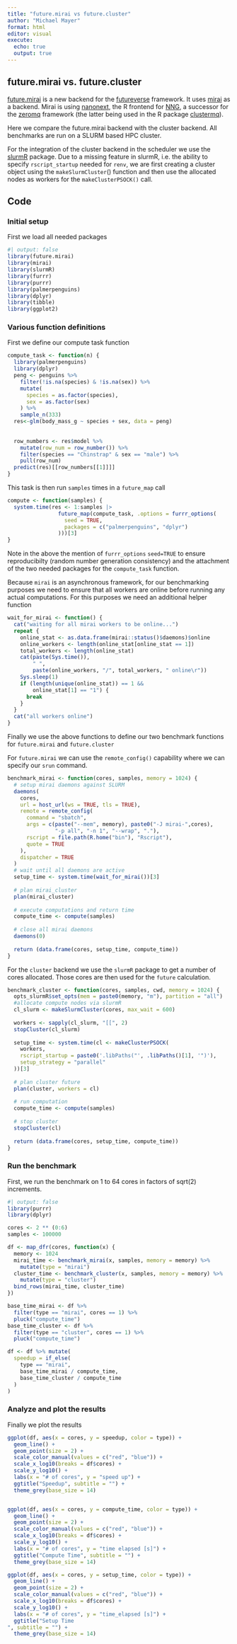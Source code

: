 ```yaml
---
title: "future.mirai vs future.cluster"
author: "Michael Mayer"
format: html
editor: visual
execute:
  echo: true
  output: true
---
```


## future.mirai vs. future.cluster

[future.mirai](https://future.mirai.futureverse.org/) is a new backend for the [futureverse](https://www.futureverse.org/) framework. It uses [mirai](https://shikokuchuo.net/mirai/) as a backend. Mirai is using [nanonext](https://shikokuchuo.net/nanonext/), the R frontend for [NNG](https://nng.nanomsg.org/), a successor for the [zeromq](https://zeromq.org/) framework (the latter being used in the R package [clustermq](https://mschubert.github.io/clustermq/index.html)).

Here we compare the future.mirai backend with the cluster backend. All benchmarks are run on a SLURM based HPC cluster.

For the integration of the cluster backend in the scheduler we use the [slurmR](https://uscbiostats.github.io/slurmR/index.html) package. Due to a missing feature in slurmR, i.e. the ability to specify `rscript_startup` needed for `renv`, we are first creating a cluster object using the `makeSlurmCluster`() function and then use the allocated nodes as workers for the `makeClusterPSOCK()` call.

## Code

### Initial setup

First we load all needed packages

```r
#| output: false
library(future.mirai)
library(mirai)
library(slurmR)
library(furrr)
library(purrr)
library(palmerpenguins)
library(dplyr)
library(tibble)
library(ggplot2)
```

### Various function definitions

First we define our compute task function

```r
compute_task <- function(n) {
  library(palmerpenguins)
  library(dplyr)
  peng <- penguins %>% 
    filter(!is.na(species) & !is.na(sex)) %>%
    mutate(
      species = as.factor(species),
      sex = as.factor(sex)
    ) %>% 
    sample_n(333)
  res<-glm(body_mass_g ~ species + sex, data = peng)
  
  
  row_numbers <- res$model %>%
    mutate(row_num = row_number()) %>%
    filter(species == "Chinstrap" & sex == "male") %>%
    pull(row_num)
  predict(res)[[row_numbers[[1]]]]
}
```

This task is then run `samples` times in a `future_map` call

```r
compute <- function(samples) {
  system.time(res <- 1:samples |>
                future_map(compute_task, .options = furrr_options(
                  seed = TRUE,
                  packages = c("palmerpenguins", "dplyr")
                )))[3]
}
```

Note in the above the mention of `furrr_options` `seed=TRUE` to ensure reproducibilty (random number generation consistency) and the attachment of the two needed packages for the `compute_task` function.

Because `mirai` is an asynchronous framework, for our benchmarking purposes we need to ensure that all workers are online before running any actual computations. For this purposes we need an additional helper function

```r
wait_for_mirai <- function() {
  cat("waiting for all mirai workers to be online...")
  repeat {
    online_stat <- as.data.frame(mirai::status()$daemons)$online
    online_workers <- length(online_stat[online_stat == 1])
    total_workers <- length(online_stat)
    cat(paste(Sys.time()),
        " ",
        paste(online_workers, "/", total_workers, " online\r"))
    Sys.sleep(1)
    if (length(unique(online_stat)) == 1 &&
        online_stat[1] == "1") {
      break
    }
  }
  cat("all workers online")
}
```

Finally we use the above functions to define our two benchmark functions for `future.mirai` and `future.cluster`

For `future.mirai` we can use the `remote_config()` capability where we can specify our `srun` command.

```r
benchmark_mirai <- function(cores, samples, memory = 1024) {
  # setup mirai daemons against SLURM
  daemons(
    cores,
    url = host_url(ws = TRUE, tls = TRUE),
    remote = remote_config(
      command = "sbatch",
      args = c(paste("--mem", memory), paste0("-J mirai-",cores), 
               "-p all", "-n 1", "--wrap", "."),
      rscript = file.path(R.home("bin"), "Rscript"),
      quote = TRUE
    ),
    dispatcher = TRUE
  )
  # wait until all daemons are active
  setup_time <- system.time(wait_for_mirai())[3]
  
  # plan mirai_cluster
  plan(mirai_cluster)
  
  # execute computations and return time
  compute_time <- compute(samples)
  
  # close all mirai daemons
  daemons(0)
  
  return (data.frame(cores, setup_time, compute_time))
}
```

For the `cluster` backend we use the `slurmR` package to get a number of cores allocated. Those cores are then used for the `future` calculation.

```r
benchmark_cluster <- function(cores, samples, cwd, memory = 1024) {
  opts_slurmR$set_opts(mem = paste0(memory, "m"), partition = "all")
  #allocate compute nodes via slurmR
  cl_slurm <- makeSlurmCluster(cores, max_wait = 600)
  
  workers <- sapply(cl_slurm, "[[", 2)
  stopCluster(cl_slurm)
  
  setup_time <- system.time(cl <- makeClusterPSOCK(
    workers,
    rscript_startup = paste0('.libPaths("', .libPaths()[1], '")'),
    setup_strategy = "parallel"
  ))[3]
  
  # plan cluster future
  plan(cluster, workers = cl)
  
  # run computation
  compute_time <- compute(samples)
  
  # stop cluster
  stopCluster(cl)
  
  return (data.frame(cores, setup_time, compute_time))
}
```

### Run the benchmark

First, we run the benchmark on 1 to 64 cores in factors of sqrt(2) increments.

```r
#| output: false
library(purrr)
library(dplyr)

cores <- 2 ** (0:6)
samples <- 100000

df <- map_dfr(cores, function(x) {
  memory <- 1024 
  mirai_time <- benchmark_mirai(x, samples, memory = memory) %>% 
    mutate(type = "mirai")
  cluster_time <- benchmark_cluster(x, samples, memory = memory) %>% 
    mutate(type = "cluster")
  bind_rows(mirai_time, cluster_time)
})

base_time_mirai <- df %>% 
  filter(type == "mirai", cores == 1) %>% 
  pluck("compute_time")
base_time_cluster <- df %>% 
  filter(type == "cluster", cores == 1) %>% 
  pluck("compute_time")

df <- df %>% mutate(
  speedup = if_else(
    type == "mirai",
    base_time_mirai / compute_time,
    base_time_cluster / compute_time
  )
)
```

### Analyze and plot the results

Finally we plot the results

```r
ggplot(df, aes(x = cores, y = speedup, color = type)) +
  geom_line() +
  geom_point(size = 2) +
  scale_color_manual(values = c("red", "blue")) +
  scale_x_log10(breaks = df$cores) +
  scale_y_log10() +
  labs(x = "# of cores", y = "speed up") +
  ggtitle("Speedup", subtitle = "") +
  theme_grey(base_size = 14)


ggplot(df, aes(x = cores, y = compute_time, color = type)) +
  geom_line() +
  geom_point(size = 2) +
  scale_color_manual(values = c("red", "blue")) +
  scale_x_log10(breaks = df$cores) +
  scale_y_log10() +
  labs(x = "# of cores", y = "time elapsed [s]") +
  ggtitle("Compute Time", subtitle = "") +
  theme_grey(base_size = 14)

ggplot(df, aes(x = cores, y = setup_time, color = type)) +
  geom_line() +
  geom_point(size = 2) +
  scale_color_manual(values = c("red", "blue")) +
  scale_x_log10(breaks = df$cores) +
  scale_y_log10() +
  labs(x = "# of cores", y = "time_elapsed [s]") +
  ggtitle("Setup Time
", subtitle = "") +
  theme_grey(base_size = 14)
```

